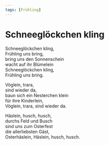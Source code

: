 ```yaml
---
tags: [Frühling]
---
```


# Schneeglöckchen kling

Schneeglöckchen kling,  
Frühling uns bring,  
bring uns den Sonnenschein  
wacht auf ihr Blümelein  
Schneeglöckchen kling,  
Frühling uns bring.  

Vöglein, trara,   
sind wieder da,  
baun sich ein Nesterchen klein  
für ihre Kinderlein,  
Vöglein, trara, sind wieder da.  

Häslein, husch, husch,  
durchs Feld und Busch  
sind uns zum Osterfest  
die allerliebsten Gäst,  
Osterhäslein, Häslein, husch, husch. 

